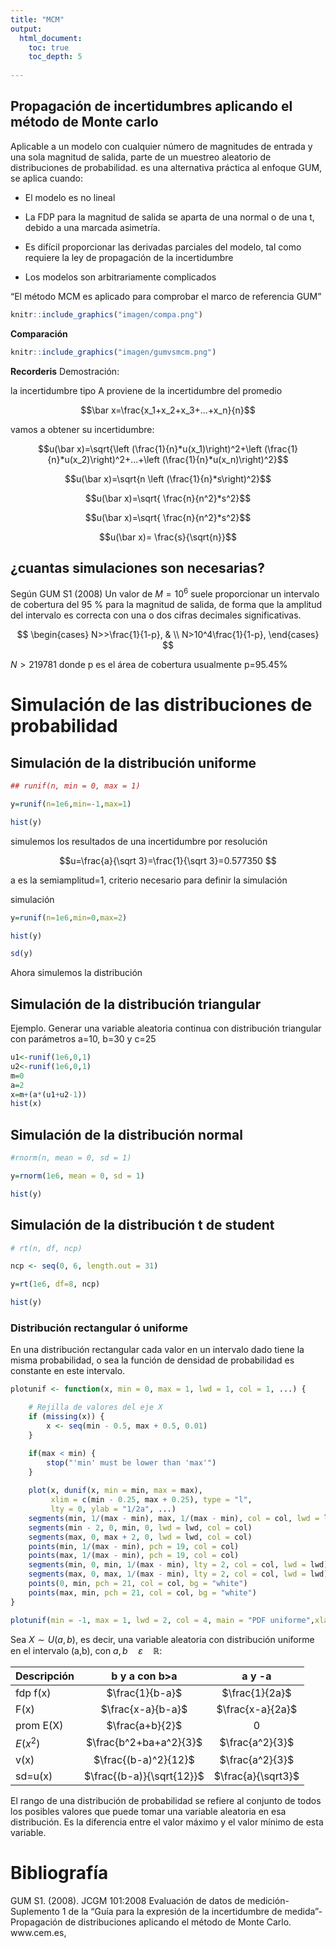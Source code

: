 ```yaml
---
title: "MCM"
output:
  html_document:
    toc: true
    toc_depth: 5
    
---
```


## Propagación de incertidumbres aplicando el método de Monte carlo 

Aplicable a un modelo con cualquier número de magnitudes de entrada y una sola magnitud de salida, parte de un muestreo aleatorio de distribuciones de probabilidad. es una alternativa práctica al enfoque GUM,  se aplica cuando:

- El modelo es no lineal

- La FDP para la magnitud de salida se aparta de una normal o de una t, debido a una marcada asimetría.

- Es difícil proporcionar las derivadas parciales del modelo, tal como requiere la ley de propagación de la incertidumbre

- Los modelos son arbitrariamente complicados

"El método MCM es aplicado para comprobar el marco de referencia GUM"


```r
knitr::include_graphics("imagen/compa.png")
```

**Comparación**


```r
knitr::include_graphics("imagen/gumvsmcm.png")
```


**Recorderis**
Demostración:

la incertidumbre tipo A proviene de la incertidumbre del promedio


$$\bar x=\frac{x_1+x_2+x_3+...+x_n}{n}$$

vamos a obtener su incertidumbre:


$$u(\bar x)=\sqrt{\left (\frac{1}{n}*u(x_1)\right)^2+\left (\frac{1}{n}*u(x_2)\right)^2+...+\left (\frac{1}{n}*u(x_n)\right)^2}$$

$$u(\bar x)=\sqrt{n \left (\frac{1}{n}*s\right)^2}$$


$$u(\bar x)=\sqrt{ \frac{n}{n^2}*s^2}$$


$$u(\bar x)=\sqrt{ \frac{n}{n^2}*s^2}$$

$$u(\bar x)= \frac{s}{\sqrt{n}}$$





## ¿cuantas simulaciones son necesarias?

Según GUM S1 (2008) Un valor de $M = 10^6$ suele proporcionar un intervalo de cobertura del 95 % para la magnitud de salida, de forma que la amplitud del intervalo es correcta con una o dos cifras decimales significativas.




$$ \begin{cases}
N>>\frac{1}{1-p},
& \\
N>10^4\frac{1}{1-p}, 
\end{cases} $$

$N>219781$
donde p es el área de cobertura usualmente p=95.45%

# Simulación de las distribuciones de probabilidad

## Simulación de la distribución uniforme

```r
## runif(n, min = 0, max = 1)

y=runif(n=1e6,min=-1,max=1)

hist(y)
```

simulemos los resultados de una incertidumbre por resolución

$$u=\frac{a}{\sqrt 3}=\frac{1}{\sqrt 3}=0.577350 $$

a es la semiamplitud=1, criterio necesario para definir la simulación 

simulación

```r

y=runif(n=1e6,min=0,max=2)

hist(y)

sd(y)

```
Ahora simulemos la distribución 

## Simulación de la distribución triangular

Ejemplo. 
Generar una variable aleatoria continua con distribución triangular con parámetros a=10, b=30 y c=25

```r


u1<-runif(1e6,0,1)
u2<-runif(1e6,0,1)
m=0
a=2
x=m+(a*(u1+u2-1))
hist(x)

```

## Simulación de la distribución normal

```r
#rnorm(n, mean = 0, sd = 1)

y=rnorm(1e6, mean = 0, sd = 1)

hist(y)


```

## Simulación de la distribución t de student

```r

# rt(n, df, ncp)

ncp <- seq(0, 6, length.out = 31)

y=rt(1e6, df=8, ncp)

hist(y)

```


### Distribución rectangular ó uniforme


En una distribución rectangular cada valor en un intervalo dado tiene la misma probabilidad, o sea la función de densidad de probabilidad es constante en este intervalo. 

```r

plotunif <- function(x, min = 0, max = 1, lwd = 1, col = 1, ...) {

    # Rejilla de valores del eje X
    if (missing(x)) {
        x <- seq(min - 0.5, max + 0.5, 0.01)
    }

    if(max < min) {
        stop("'min' must be lower than 'max'")
    }
   
    plot(x, dunif(x, min = min, max = max),
         xlim = c(min - 0.25, max + 0.25), type = "l",
         lty = 0, ylab = "1/2a", ...) 
    segments(min, 1/(max - min), max, 1/(max - min), col = col, lwd = lwd)
    segments(min - 2, 0, min, 0, lwd = lwd, col = col)
    segments(max, 0, max + 2, 0, lwd = lwd, col = col)
    points(min, 1/(max - min), pch = 19, col = col)
    points(max, 1/(max - min), pch = 19, col = col)
    segments(min, 0, min, 1/(max - min), lty = 2, col = col, lwd = lwd)
    segments(max, 0, max, 1/(max - min), lty = 2, col = col, lwd = lwd)
    points(0, min, pch = 21, col = col, bg = "white")
    points(max, min, pch = 21, col = col, bg = "white")
}

plotunif(min = -1, max = 1, lwd = 2, col = 4, main = "PDF uniforme",xlab="2a=(+-a)")
```

Sea $X∼U(a,b)$, es decir, una variable aleatoria con distribución uniforme en el intervalo  (a,b), con $a,b \quad \varepsilon \quad \mathbb{R}$:


|Descripción|b y a con b>a       | a y -a         |
|:----------|:------------------:|:--------------:|
|fdp f(x)   |$\frac{1}{b-a}$     |$\frac{1}{2a}$  |
|F(x)       |$\frac{x-a}{b-a}$   |$\frac{x-a}{2a}$|
|prom E(X)  |$\frac{a+b}{2}$     |0               |
|$E(x^2)$   |$\frac{b^2+ba+a^2}{3}$        |$\frac{a^2}{3}$ |
|v(x)       |$\frac{(b-a)^2}{12}$|$\frac{a^2}{3}$ |
|sd=u(x)    |$\frac{(b-a)}{\sqrt{12}}$|$\frac{a}{\sqrt3}$|



El rango de una distribución de probabilidad se refiere al conjunto de todos los posibles valores que puede tomar una variable aleatoria en esa distribución. Es la diferencia entre el valor máximo y el valor mínimo de esta variable.




# Bibliografía

GUM S1. (2008). JCGM 101:2008 Evaluación de datos de medición-Suplemento 1 de la “Guía para la expresión de la incertidumbre de medida”-Propagación de distribuciones aplicando el método de Monte Carlo. www.cem.es,
